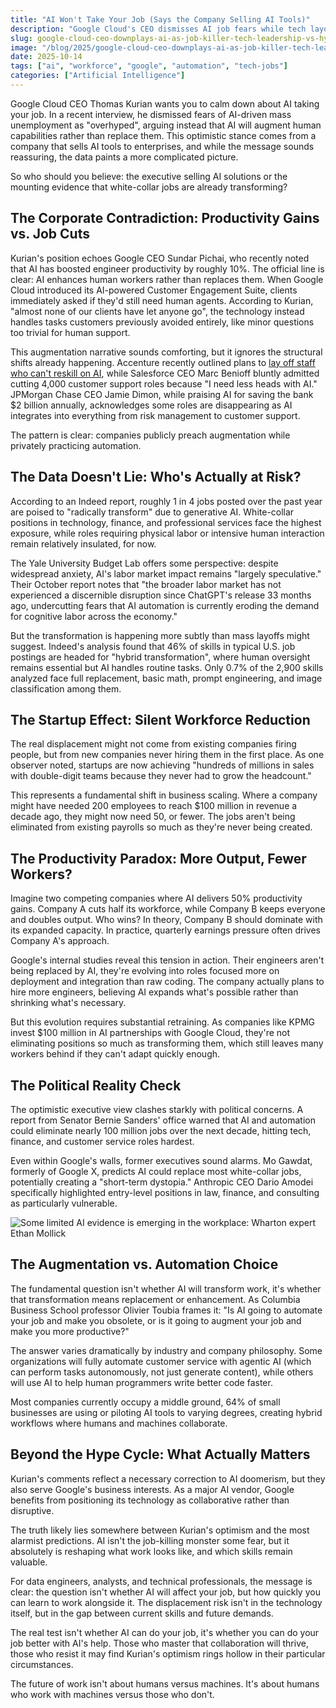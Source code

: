 ```yaml
---
title: "AI Won't Take Your Job (Says the Company Selling AI Tools)"
description: "Google Cloud's CEO dismisses AI job fears while tech layoffs tell a different story. Who's telling the truth about automation's real impact on tech careers?"
slug: google-cloud-ceo-downplays-ai-as-job-killer-tech-leadership-vs-hype-cycle
image: "/blog/2025/google-cloud-ceo-downplays-ai-as-job-killer-tech-leadership-vs-hype-cycle.webp"
date: 2025-10-14
tags: ["ai", "workforce", "google", "automation", "tech-jobs"]
categories: ["Artificial Intelligence"]
---
```


Google Cloud CEO Thomas Kurian wants you to calm down about AI taking your job. In a recent interview, he dismissed fears of AI-driven mass unemployment as "overhyped", arguing instead that AI will augment human capabilities rather than replace them. This optimistic stance comes from a company that sells AI tools to enterprises, and while the message sounds reassuring, the data paints a more complicated picture.


So who should you believe: the executive selling AI solutions or the mounting evidence that white-collar jobs are already transforming?

## The Corporate Contradiction: Productivity Gains vs. Job Cuts

Kurian's position echoes Google CEO Sundar Pichai, who recently noted that AI has boosted engineer productivity by roughly 10%. The official line is clear: AI enhances human workers rather than replaces them. When Google Cloud introduced its AI-powered Customer Engagement Suite, clients immediately asked if they'd still need human agents. According to Kurian, "almost none of our clients have let anyone go", the technology instead handles tasks customers previously avoided entirely, like minor questions too trivial for human support.

This augmentation narrative sounds comforting, but it ignores the structural shifts already happening. Accenture recently outlined plans to [lay off staff who can't reskill on AI](https://www.cnbc.com/2025/09/26/accenture-plans-on-exiting-staff-who-cant-be-reskilled-on-ai.html), while Salesforce CEO Marc Benioff bluntly admitted cutting 4,000 customer support roles because "I need less heads with AI." JPMorgan Chase CEO Jamie Dimon, while praising AI for saving the bank $2 billion annually, acknowledges some roles are disappearing as AI integrates into everything from risk management to customer support.

The pattern is clear: companies publicly preach augmentation while privately practicing automation.

## The Data Doesn't Lie: Who's Actually at Risk?

According to an Indeed report, roughly 1 in 4 jobs posted over the past year are poised to "radically transform" due to generative AI. White-collar positions in technology, finance, and professional services face the highest exposure, while roles requiring physical labor or intensive human interaction remain relatively insulated, for now.

The Yale University Budget Lab offers some perspective: despite widespread anxiety, AI's labor market impact remains "largely speculative." Their October report notes that "the broader labor market has not experienced a discernible disruption since ChatGPT's release 33 months ago, undercutting fears that AI automation is currently eroding the demand for cognitive labor across the economy."

But the transformation is happening more subtly than mass layoffs might suggest. Indeed's analysis found that 46% of skills in typical U.S. job postings are headed for "hybrid transformation", where human oversight remains essential but AI handles routine tasks. Only 0.7% of the 2,900 skills analyzed face full replacement, basic math, prompt engineering, and image classification among them.

## The Startup Effect: Silent Workforce Reduction

The real displacement might not come from existing companies firing people, but from new companies never hiring them in the first place. As one observer noted, startups are now achieving "hundreds of millions in sales with double-digit teams because they never had to grow the headcount."

This represents a fundamental shift in business scaling. Where a company might have needed 200 employees to reach $100 million in revenue a decade ago, they might now need 50, or fewer. The jobs aren't being eliminated from existing payrolls so much as they're never being created.

## The Productivity Paradox: More Output, Fewer Workers?

Imagine two competing companies where AI delivers 50% productivity gains. Company A cuts half its workforce, while Company B keeps everyone and doubles output. Who wins? In theory, Company B should dominate with its expanded capacity. In practice, quarterly earnings pressure often drives Company A's approach.

Google's internal studies reveal this tension in action. Their engineers aren't being replaced by AI, they're evolving into roles focused more on deployment and integration than raw coding. The company actually plans to hire more engineers, believing AI expands what's possible rather than shrinking what's necessary.

But this evolution requires substantial retraining. As companies like KPMG invest $100 million in AI partnerships with Google Cloud, they're not eliminating positions so much as transforming them, which still leaves many workers behind if they can't adapt quickly enough.

## The Political Reality Check

The optimistic executive view clashes starkly with political concerns. A report from Senator Bernie Sanders' office warned that AI and automation could eliminate nearly 100 million jobs over the next decade, hitting tech, finance, and customer service roles hardest.

Even within Google's walls, former executives sound alarms. Mo Gawdat, formerly of Google X, predicts AI could replace most white-collar jobs, potentially creating a "short-term dystopia." Anthropic CEO Dario Amodei specifically highlighted entry-level positions in law, finance, and consulting as particularly vulnerable.

![Some limited AI evidence is emerging in the workplace: Wharton expert Ethan Mollick](/blog/2025/google-cloud-ceo-downplays-ai-as-job-killer-tech-leadership-vs-hype-cycle_some-limited-ai-evidence-is-emerging-in-the-workplace-wharton-expert-ethan-molli.jpg)

## The Augmentation vs. Automation Choice

The fundamental question isn't whether AI will transform work, it's whether that transformation means replacement or enhancement. As Columbia Business School professor Olivier Toubia frames it: "Is AI going to automate your job and make you obsolete, or is it going to augment your job and make you more productive?"

The answer varies dramatically by industry and company philosophy. Some organizations will fully automate customer service with agentic AI (which can perform tasks autonomously, not just generate content), while others will use AI to help human programmers write better code faster.

Most companies currently occupy a middle ground, 64% of small businesses are using or piloting AI tools to varying degrees, creating hybrid workflows where humans and machines collaborate.

## Beyond the Hype Cycle: What Actually Matters

Kurian's comments reflect a necessary correction to AI doomerism, but they also serve Google's business interests. As a major AI vendor, Google benefits from positioning its technology as collaborative rather than disruptive.

The truth likely lies somewhere between Kurian's optimism and the most alarmist predictions. AI isn't the job-killing monster some fear, but it absolutely is reshaping what work looks like, and which skills remain valuable.

For data engineers, analysts, and technical professionals, the message is clear: the question isn't whether AI will affect your job, but how quickly you can learn to work alongside it. The displacement risk isn't in the technology itself, but in the gap between current skills and future demands.

The real test isn't whether AI can do your job, it's whether you can do your job better with AI's help. Those who master that collaboration will thrive, those who resist it may find Kurian's optimism rings hollow in their particular circumstances.

The future of work isn't about humans versus machines. It's about humans who work with machines versus those who don't.